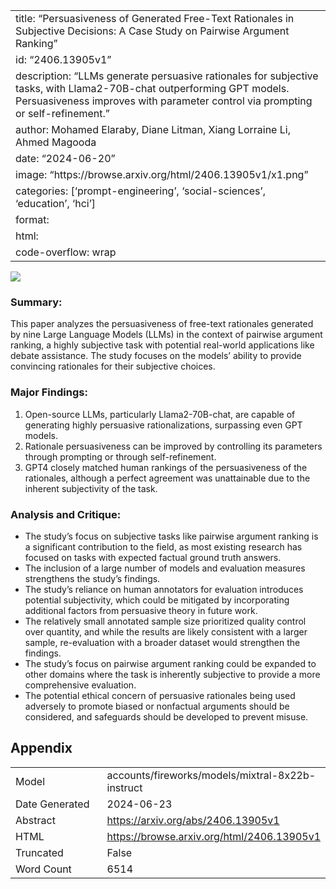 
---
title: "Persuasiveness of Generated Free-Text Rationales in Subjective Decisions: A Case Study on Pairwise Argument Ranking"
id: "2406.13905v1"
description: "LLMs generate persuasive rationales for subjective tasks, with Llama2-70B-chat outperforming GPT models. Persuasiveness improves with parameter control via prompting or self-refinement."
author: Mohamed Elaraby, Diane Litman, Xiang Lorraine Li, Ahmed Magooda
date: "2024-06-20"
image: "https://browse.arxiv.org/html/2406.13905v1/x1.png"
categories: ['prompt-engineering', 'social-sciences', 'education', 'hci']
format:
  html:
    code-overflow: wrap
---

![](https://browse.arxiv.org/html/2406.13905v1/x1.png)

### Summary:

This paper analyzes the persuasiveness of free-text rationales generated by nine Large Language Models (LLMs) in the context of pairwise argument ranking, a highly subjective task with potential real-world applications like debate assistance. The study focuses on the models' ability to provide convincing rationales for their subjective choices.

### Major Findings:

1. Open-source LLMs, particularly Llama2-70B-chat, are capable of generating highly persuasive rationalizations, surpassing even GPT models.
2. Rationale persuasiveness can be improved by controlling its parameters through prompting or through self-refinement.
3. GPT4 closely matched human rankings of the persuasiveness of the rationales, although a perfect agreement was unattainable due to the inherent subjectivity of the task.

### Analysis and Critique:

- The study's focus on subjective tasks like pairwise argument ranking is a significant contribution to the field, as most existing research has focused on tasks with expected factual ground truth answers.
- The inclusion of a large number of models and evaluation measures strengthens the study's findings.
- The study's reliance on human annotators for evaluation introduces potential subjectivity, which could be mitigated by incorporating additional factors from persuasive theory in future work.
- The relatively small annotated sample size prioritized quality control over quantity, and while the results are likely consistent with a larger sample, re-evaluation with a broader dataset would strengthen the findings.
- The study's focus on pairwise argument ranking could be expanded to other domains where the task is inherently subjective to provide a more comprehensive evaluation.
- The potential ethical concern of persuasive rationales being used adversely to promote biased or nonfactual arguments should be considered, and safeguards should be developed to prevent misuse.

## Appendix

|          |          |
|----------|----------|
| Model     | accounts/fireworks/models/mixtral-8x22b-instruct       |
| Date Generated     | 2024-06-23       |
| Abstract | [https://arxiv.org/abs/2406.13905v1](https://arxiv.org/abs/2406.13905v1)        |
| HTML     | [https://browse.arxiv.org/html/2406.13905v1](https://browse.arxiv.org/html/2406.13905v1)       |
| Truncated       | False       |
| Word Count       | 6514       |